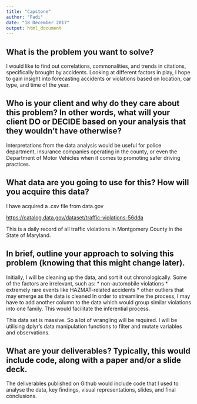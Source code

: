 ```yaml
---
title: "Capstone"
author: "Fadi"
date: "18 December 2017"
output: html_document
---
```


## What is the problem you want to solve?

I would like to find out correlations, commonalities, and trends in citations, specifically brought by accidents. Looking at different factors in play, I hope to gain insight into forecasting accidents or violations based on location, car type, and time of the year.

## Who is your client and why do they care about this problem? In other words, what will your client DO or DECIDE based on your analysis that they wouldn’t have otherwise?

Interpretations from the data analysis would be useful for police department, insurance companies operating in the county, or even the Department of Motor Vehicles when it comes to promoting safer driving practices.

## What data are you going to use for this? How will you acquire this data?
I have acquired a .csv file from data.gov 

<https://catalog.data.gov/dataset/traffic-violations-56dda>

This is a daily record of all traffic violations in Montgomery County in the State of Maryland.

## In brief, outline your approach to solving this problem (knowing that this might change later).

Initially, I will be cleaning up the data, and sort it out chronologically. Some of the factors are irrelevant, such as:
* non-automobile violations
* extremely rare events like HAZMAT-related accidents
* other outliers that may emerge as the data is cleaned
In order to streamline the process, I may have to add another column to the data which would group similar violations into one family. This would facilitate the inferential process.

This data set is massive. So a lot of wrangling will be required. I will be utilising dplyr's data manipulation functions to filter and mutate variables and observations.

## What are your deliverables? Typically, this would include code, along with a paper and/or a slide deck.

The deliverables published on Github would include code that I used to analyse the data, key findings, visual representations, slides, and final conclusions.



